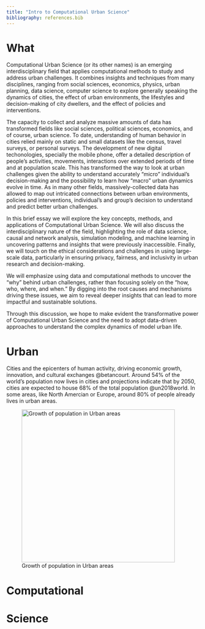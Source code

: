 ```yaml
---
title: "Intro to Computational Urban Science"
bibliography: references.bib
---
```


# What

Computational Urban Science (or its other names) is an emerging interdisciplinary field that applies computational methods to study and address urban challenges. It combines insights and techniques from many disciplines, ranging from social sciences, economics, physics, urban planning, data science, computer science to explore generally speaking the dynamics of cities, the effect of urban environments, the lifestyles and decision-making of city dwellers, and the effect of policies and interventions.

The capacity to collect and analyze massive amounts of data has transformed fields like social sciences, political sciences, economics, and of course, urban science. To date, understanding of human behavior in cities relied mainly on static and small datasets like the census, travel surveys, or personal surveys. The development of new digital techonologies, specially the mobile phone, offer a detailed description of people's activities, movements, interactions over extended periods of time and at population scale. This has transformed the way to look at urban challenges given the ability to understand accurately "micro" individual's decision-making and the possibility to learn how "macro" urban dynamics evolve in time. As in many other fields, massively-collected data has allowed to map out intricated connections between urban environments, policies and interventions, individual's and group's decision to understand and predict better urban challenges.

In this brief essay we will explore the key concepts, methods, and applications of Computational Urban Science. We will also discuss the interdisciplinary nature of the field, highlighting the role of data science, causal and network analysis, simulation modeling, and machine learning in uncovering patterns and insights that were previously inaccessible. Finally, we will touch on the ethical considerations and challenges in using large-scale data, particularly in ensuring privacy, fairness, and inclusivity in urban research and decision-making.

We will emphasize using data and computational methods to uncover the "why" behind urban challenges, rather than focusing solely on the "how, who, where, and when." By digging into the root causes and mechanisms driving these issues, we aim to reveal deeper insights that can lead to more impactful and sustainable solutions.

Through this discussion, we hope to make evident the transformative power of Computational Urban Science and the need to adopt data-driven approaches to understand the complex dynamics of model urban life.

# Urban

Cities and the epicenters of human activity, driving economic growth, innovation, and cultural exchanges @betancourt. Around 54% of the world's population now lives in cities and projections indicate that by 2050, cities are expected to house 68% of the total population @un2018world. In some areas, like North Amercian or Europe, around 80% of people already lives in urban areas.

![Growth of population in Urban areas](images/urbanization_chart.jpg){fig-align="left" width="400"}

# Computational

# Science
